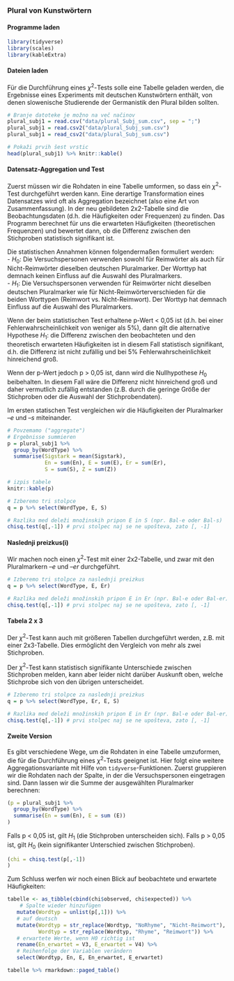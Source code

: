 ### Plural von Kunstwörtern

#### Programme laden

```r
library(tidyverse)
library(scales)
library(kableExtra)
```

#### Dateien laden

Für die Durchführung eines $\chi^2$-Tests solle eine Tabelle geladen werden, die Ergebnisse eines Experiments mit deutschen Kunstwörtern enthält, von denen slowenische Studierende der Germanistik den Plural bilden sollten. 

```r
# Branje datoteke je možno na več načinov
plural_subj1 = read.csv("data/plural_Subj_sum.csv", sep = ";")
plural_subj1 = read.csv2("data/plural_Subj_sum.csv")
plural_subj1 = read_csv2("data/plural_Subj_sum.csv")

# Pokaži prvih šest vrstic
head(plural_subj1) %>% knitr::kable()

```

#### Datensatz-Aggregation und Test

Zuerst müssen wir die Rohdaten in eine Tabelle umformen, so dass ein $\chi^2$-Test durchgeführt werden kann. Eine derartige Transformation eines Datensatzes wird oft als Aggregation bezeichnet (also eine Art von Zusammenfassung). In der neu gebildeten 2x2-Tabelle sind die Beobachtungsdaten (d.h. die Häufigkeiten oder Frequenzen) zu finden. Das Programm berechnet für uns die erwarteten Häufigkeiten (theoretischen Frequenzen) und bewertet dann, ob die Differenz zwischen den Stichproben statistisch signifikant ist.

Die statistischen Annahmen können folgendermaßen formuliert werden:   
- $H_0$: Die Versuchspersonen verwenden sowohl für Reimwörter als auch für Nicht-Reimwörter dieselben deutschen Pluralmarker. Der Worttyp hat demnach keinen Einfluss auf die Auswahl des Pluralmarkers.   
- $H_1$: Die Versuchspersonen verwenden für Reimwörter nicht dieselben deutschen Pluralmarker wie für Nicht-Reimwörterverschieden für die beiden Worttypen (Reimwort vs. Nicht-Reimwort). Der Worttyp hat demnach Einfluss auf die Auswahl des Pluralmarkers.   

Wenn der beim statistischen Test erhaltene p-Wert \< 0,05 ist (d.h. bei einer Fehlerwahrscheinlichkeit von weniger als 5%), dann gilt die alternative Hypothese $H_1$: die Differenz zwischen den beobachteten und den theoretisch erwarteten Häufigkeiten ist in diesem Fall statistisch signifikant, d.h. die Differenz ist nicht zufällig und bei 5% Fehlerwahrscheinlichkeit hinreichend groß.

Wenn der p-Wert jedoch p \> 0,05 ist, dann wird die Nullhypothese $H_0$ beibehalten. In diesem Fall wäre die Differenz nicht hinreichend groß und daher vermutlich zufällig entstanden (z.B. durch die geringe Größe der Stichproben oder die Auswahl der Stichprobendaten).

Im ersten statischen Test vergleichen wir die Häufigkeiten der Pluralmarker *--e* und *--s* miteinander.   

```r
# Povzemamo ("aggregate")
# Ergebnisse summieren
p = plural_subj1 %>% 
  group_by(WordType) %>% 
  summarise(Sigstark = mean(Sigstark),
            En = sum(En), E = sum(E), Er = sum(Er), 
            S = sum(S), Z = sum(Z)) 

# izpis tabele
knitr::kable(p)

# Izberemo tri stolpce
q = p %>% select(WordType, E, S)

# Razlika med deleži množinskih pripon E in S (npr. Bal-e oder Bal-s)
chisq.test(q[,-1]) # prvi stolpec naj se ne upošteva, zato [, -1]

```

#### Naslednji preizkus(i)

Wir machen noch einen $\chi^2$-Test mit einer 2x2-Tabelle, und zwar
mit den Pluralmarkern *--e* und *--er* durchgeführt.   

```r
# Izberemo tri stolpce za naslednji preizkus
q = p %>% select(WordType, E, Er)

# Razlika med deleži množinskih pripon E in Er (npr. Bal-e oder Bal-er)
chisq.test(q[,-1]) # prvi stolpec naj se ne upošteva, zato [, -1]

```

#### Tabela 2 x 3

Der $\chi^2$-Test kann auch mit größeren Tabellen durchgeführt werden, z.B. mit einer 2x3-Tabelle. Dies ermöglicht den Vergleich von mehr als zwei Stichproben.   

Der $\chi^2$-Test kann statistisch signifikante Unterschiede zwischen Stichproben melden, kann aber leider nicht darüber Auskunft oben, welche Stichprobe sich von den übrigen unterscheidet.   

```r
# Izberemo tri stolpce za naslednji preizkus
q = p %>% select(WordType, Er, E, S)

# Razlika med deleži množinskih pripon E in Er (npr. Bal-e oder Bal-er)
chisq.test(q[,-1]) # prvi stolpec naj se ne upošteva, zato [, -1]

```

#### Zweite Version

Es gibt verschiedene Wege, um die Rohdaten in eine Tabelle umzuformen, die für die Durchführung eines $\chi^2$-Tests geeignet ist. Hier folgt eine weitere Aggregationsvariante mit Hilfe von `tidyverse`-Funktionen. 
Zuerst gruppieren wir die Rohdaten nach der Spalte, in der die Versuchspersonen eingetragen sind. Dann lassen wir die Summe der ausgewählten Pluralmarker berechnen:

```r
(p = plural_subj1 %>% 
  group_by(WordType) %>% 
  summarise(En = sum(En), E = sum (E))
)
```

Falls p \< 0,05 ist, gilt $H_1$ (die Stichproben unterscheiden sich). Falls p \> 0,05 ist, gilt $H_0$ (kein signifikanter Unterschied zwischen Stichproben).   

```r
(chi = chisq.test(p[,-1])
)
```

Zum Schluss werfen wir noch einen Blick auf beobachtete und erwartete Häufigkeiten: 

```r
tabelle <- as_tibble(cbind(chi$observed, chi$expected)) %>%
    # Spalte wieder hinzufügen
   mutate(Wordtyp = unlist(p[,1])) %>%
   # auf deutsch
   mutate(Wordtyp = str_replace(Wordtyp, "NoRhyme", "Nicht-Reimwort"), 
          Wordtyp = str_replace(Wordtyp, "Rhyme", "Reimwort")) %>%
   # erwartete Werte, wenn H0 richtig ist
   rename(En_erwartet = V3, E_erwartet = V4) %>% 
   # Reihenfolge der Variablen verändern
   select(Wordtyp, En, E, En_erwartet, E_erwartet)

tabelle %>% rmarkdown::paged_table()
```
